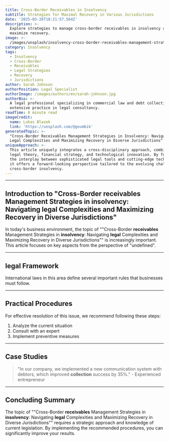 ```yaml
---
title: Cross-Border Receivables in Insolvency
subtitle: Strategies for Maximal Recovery in Various Jurisdictions
date: '2025-03-26T18:21:57.564Z'
description: >-
  Explore strategies to manage cross-border receivables in insolvency and
  maximize recovery.
image: >-
  /images/unsplash/insolvency-cross-border-receivables-management-strategies-in-insolvency-navigating-legal-complexities-and-maximizing-recovery-in-diverse-jurisdictions.jpg
category: Insolvency
tags:
  - Insolvency
  - Cross-Border
  - Receivables
  - Legal Strategies
  - Recovery
  - Jurisdictions
author: Sarah Johnson
authorPosition: Legal Specialist
authorImage: /images/authors/en/sarah-johnson.jpg
authorBio: >-
  A legal professional specializing in commercial law and debt collection with
  extensive practice in legal consultancy.
readTime: 8 minute read
imageCredit:
  name: Lukas Blazek
  link: 'https://unsplash.com/@goumbik'
generatedTopic: >-
  "Cross-Border Receivables Management Strategies in Insolvency: Navigating
  Legal Complexities and Maximizing Recovery in Diverse Jurisdictions"
uniqueApproach: >-
  This article uniquely integrates a cross-disciplinary approach, combining
  legal theory, financial strategy, and technological innovation. By focusing on
  the interplay between sophisticated legal tools and cutting-edge technology,
  it offers a forward-looking perspective tailored to the evolving challenges of
  cross-border insolvency.
---
```





---

## Introduction to "Cross-Border **receivables** Management Strategies in **insolvency**: Navigating **legal** Complexities and Maximizing Recovery in Diverse Jurisdictions"

In today's business environment, the topic of ""Cross-Border **receivables** Management Strategies in **insolvency**: Navigating **legal** Complexities and Maximizing Recovery in Diverse Jurisdictions"" is increasingly important. This article focuses on key aspects from the perspective of "undefined".



---

## **legal** Framework

International laws in this area define several important rules that businesses must follow.



---

## Practical Procedures

For effective resolution of this issue, we recommend following these steps:

1. Analyze the current situation
2. Consult with an expert
3. Implement preventive measures



---

## Case Studies

> "In our company, we implemented a new communication system with debtors, which improved **collection** success by 35%." - Experienced entrepreneur



---

## Concluding Summary

The topic of ""Cross-Border **receivables** Management Strategies in **insolvency**: Navigating **legal** Complexities and Maximizing Recovery in Diverse Jurisdictions"" requires a strategic approach and knowledge of current legislation. By implementing the recommended procedures, you can significantly improve your results.
